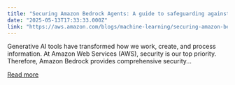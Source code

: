 ```yaml
---
title: "Securing Amazon Bedrock Agents: A guide to safeguarding against indirect prompt injections"
date: "2025-05-13T17:33:33.000Z"
link: "https://aws.amazon.com/blogs/machine-learning/securing-amazon-bedrock-agents-a-guide-to-safeguarding-against-indirect-prompt-injections/"
---
```


Generative AI tools have transformed how we work, create, and process information. At Amazon Web Services (AWS), security is our top priority. Therefore, Amazon Bedrock provides comprehensive security...

[Read more](https://aws.amazon.com/blogs/machine-learning/securing-amazon-bedrock-agents-a-guide-to-safeguarding-against-indirect-prompt-injections/)
